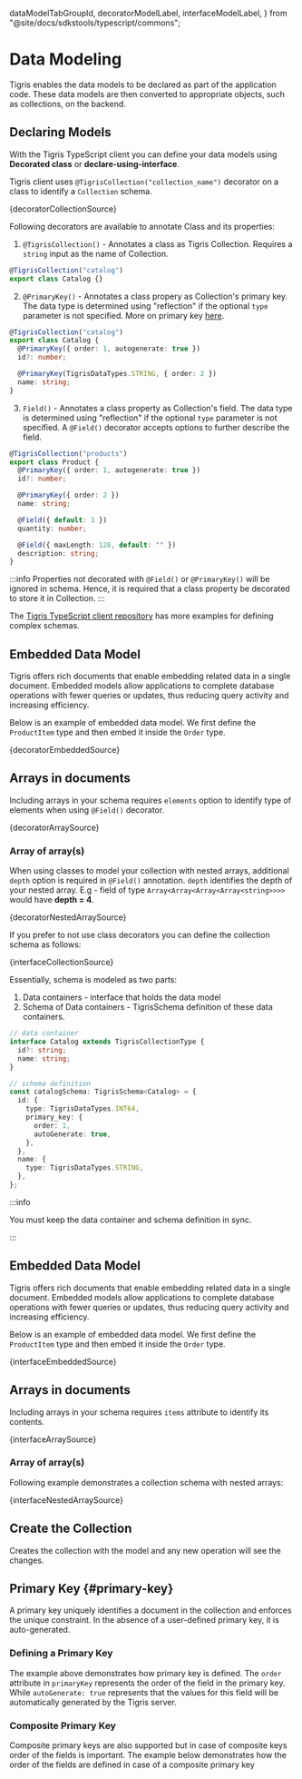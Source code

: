  dataModelTabGroupId,
  decoratorModelLabel,
  interfaceModelLabel,
} from "@site/docs/sdkstools/typescript/commons";

# Data Modeling

Tigris enables the data models to be declared as part of the
application code. These data models are then converted to appropriate
objects, such as collections, on the backend.

## Declaring Models

With the Tigris TypeScript client you can define your data models using **Decorated class**
or **declare-using-interface**.

<Tabs groupId={dataModelTabGroupId} queryString>
<TabItem value={decoratorModelLabel} label={decoratorModelLabel}>

Tigris client uses `@TigrisCollection("collection_name")` decorator on a class to identify a
`Collection` schema.

<CodeBlock language="ts">{decoratorCollectionSource}</CodeBlock>

Following decorators are available to annotate Class and its properties:

1. `@TigrisCollection()` - Annotates a class as Tigris Collection. Requires a `string` input as
   the name of Collection.

```ts
@TigrisCollection("catalog")
export class Catalog {}
```

2. `@PrimaryKey()` - Annotates a class propery as Collection's primary key. The data type is determined
   using "reflection" if the optional `type` parameter is not specified. More on primary key
   [here](#primary-key).

```ts
@TigrisCollection("catalog")
export class Catalog {
  @PrimaryKey({ order: 1, autogenerate: true })
  id?: number;

  @PrimaryKey(TigrisDataTypes.STRING, { order: 2 })
  name: string;
}
```

3. `Field()` - Annotates a class property as Collection's field. The data type is determined using
   "reflection" if the optional `type` parameter is not specified. A `@Field()` decorator accepts options
   to further describe the field.

```ts
@TigrisCollection("products")
export class Product {
  @PrimaryKey({ order: 1, autogenerate: true })
  id?: number;

  @PrimaryKey({ order: 2 })
  name: string;

  @Field({ default: 1 })
  quantity: number;

  @Field({ maxLength: 128, default: "" })
  description: string;
}
```

:::info
Properties not decorated with `@Field()` or `@PrimaryKey()` will be ignored in schema. Hence, it is
required that a class property be decorated to store it in Collection.
:::

The [Tigris TypeScript client repository](https://github.com/tigrisdata/tigris-client-ts/tree/main/src/__tests__/fixtures/schema)
has more examples for defining complex schemas.

## Embedded Data Model

Tigris offers rich documents that enable embedding related data in a single
document. Embedded models allow applications to complete database operations
with fewer queries or updates, thus reducing query activity and increasing
efficiency.

Below is an example of embedded data model. We first define the `ProductItem`
type and then embed it inside the `Order` type.

<CodeBlock language="ts">{decoratorEmbeddedSource}</CodeBlock>

## Arrays in documents

Including arrays in your schema requires `elements` option to identify type of elements when using
`@Field()` decorator.

<CodeBlock language="ts">{decoratorArraySource}</CodeBlock>

### Array of array(s)

When using classes to model your collection with nested arrays, additional `depth` option is required
in `@Field()` annotation. `depth` identifies the depth of your nested array. E.g - field of
type `Array<Array<Array<Array<string>>>>` would have **depth = 4**.

<CodeBlock language="ts">{decoratorNestedArraySource}</CodeBlock>

</TabItem>
<TabItem value={interfaceModelLabel} label={interfaceModelLabel}>

If you prefer to not use class decorators you can define the collection schema as follows:

<CodeBlock language="ts">{interfaceCollectionSource}</CodeBlock>

Essentially, schema is modeled as two parts:

1. Data containers - interface that holds the data model
2. Schema of Data containers - TigrisSchema definition of these data containers.

```ts
// data container
interface Catalog extends TigrisCollectionType {
  id?: string;
  name: string;
}

// schema definition
const catalogSchema: TigrisSchema<Catalog> = {
  id: {
    type: TigrisDataTypes.INT64,
    primary_key: {
      order: 1,
      autoGenerate: true,
    },
  },
  name: {
    type: TigrisDataTypes.STRING,
  },
};
```

:::info

You must keep the data container and schema definition in sync.

:::

## Embedded Data Model

Tigris offers rich documents that enable embedding related data in a single
document. Embedded models allow applications to complete database operations
with fewer queries or updates, thus reducing query activity and increasing
efficiency.

Below is an example of embedded data model. We first define the `ProductItem`
type and then embed it inside the `Order` type.

<CodeBlock language="ts">{interfaceEmbeddedSource}</CodeBlock>

## Arrays in documents

Including arrays in your schema requires `items` attribute to identify its contents.

<CodeBlock language="ts">{interfaceArraySource}</CodeBlock>

### Array of array(s)

Following example demonstrates a collection schema with nested arrays:

<CodeBlock language="ts">{interfaceNestedArraySource}</CodeBlock>

</TabItem>
</Tabs>

## Create the Collection

Creates the collection with the model and any new operation will see the changes.

<TSDataModels
  decoratorExample={decoratorCreateSource}
  interfaceExample={interfaceCreateSource}
/>

## Primary Key {#primary-key}

A primary key uniquely identifies a document in the collection and enforces
the unique constraint. In the absence of a user-defined primary key, it is
auto-generated.

### Defining a Primary Key

The example above demonstrates how primary key is defined. The `order`
attribute in `primaryKey` represents the order of the field in the primary key.
While `autoGenerate: true` represents that the values for this field will be
automatically generated by the Tigris server.

### Composite Primary Key

Composite primary keys are also supported but in case of composite keys
order of the fields is important. The example below demonstrates
how the order of the fields are defined in case of a composite primary key

<TSDataModels
  decoratorExample={decoratorCompositeSource}
  interfaceExample={interfaceCompositeSource}
/>
